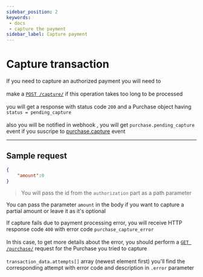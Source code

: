 ```yaml
---
sidebar_position: 2
keywords: 
 - docs 
 - capture the payment
sidebar_label: Capture payment
---
```


# Capture transaction


If you need to capture an authorized payment you will need to <br></br>
make a [`POST /capture/`](../../../api/gateway/purchases-capture) if this operation takes too long to be processed <br></br>
you will get a response with status code `200` and a Purchase object having `status = pending_capture` <br></br>
also you will be notified in webhook , you will get `purchase.pending_capture` event if you suscripe to <u>purchase.capture</u> event

---

## Sample request 
```json
{
    "amount":0
}
```
> You will pass the id from the `authorization` part as a path parameter

You can pass the parameter `amount` in the body if you want to capture a partial amount or leave it as it's optional

If capture fails due to payment processing error, you will receive HTTP response code `400` with error code `purchase_capture_error`<br></br>
In this case, to get more details about the error, you should perform a [`GET /purchase/`](../.../../api/gateway/purchases-read) request for the Purchase you tried to capture <br></br>
`transaction_data.attempts[]` array (newest element first) you'll find the corresponding attempt with error code and description in `.error` parameter

